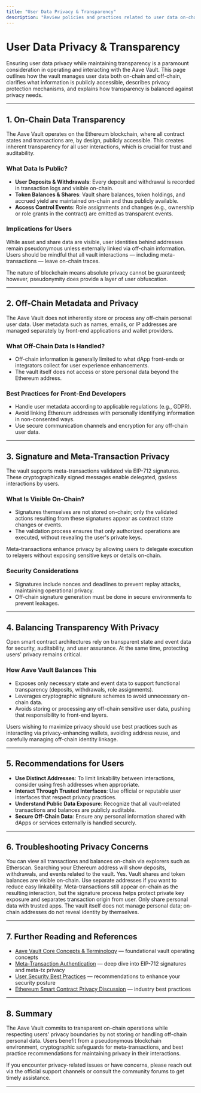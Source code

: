 ```yaml
---
title: "User Data Privacy & Transparency"
description: "Review policies and practices related to user data on-chain and off-chain. This page explains which information is stored publicly, what metadata is protected, and how transparency is balanced with privacy in user operations."
---
```


# User Data Privacy & Transparency

Ensuring user data privacy while maintaining transparency is a paramount consideration in operating and interacting with the Aave Vault. This page outlines how the vault manages user data both on-chain and off-chain, clarifies what information is publicly accessible, describes privacy protection mechanisms, and explains how transparency is balanced against privacy needs.

---

## 1. On-Chain Data Transparency

The Aave Vault operates on the Ethereum blockchain, where all contract states and transactions are, by design, publicly accessible. This creates inherent transparency for all user interactions, which is crucial for trust and auditability.

### What Data Is Public?

- **User Deposits & Withdrawals**: Every deposit and withdrawal is recorded in transaction logs and visible on-chain.
- **Token Balances & Shares**: Vault share balances, token holdings, and accrued yield are maintained on-chain and thus publicly available.
- **Access Control Events**: Role assignments and changes (e.g., ownership or role grants in the contract) are emitted as transparent events.

### Implications for Users

While asset and share data are visible, user identities behind addresses remain pseudonymous unless externally linked via off-chain information. Users should be mindful that all vault interactions — including meta-transactions — leave on-chain traces.

<Note>
The nature of blockchain means absolute privacy cannot be guaranteed; however, pseudonymity does provide a layer of user obfuscation.
</Note>

---

## 2. Off-Chain Metadata and Privacy

The Aave Vault does not inherently store or process any off-chain personal user data. User metadata such as names, emails, or IP addresses are managed separately by front-end applications and wallet providers.

### What Off-Chain Data Is Handled?

- Off-chain information is generally limited to what dApp front-ends or integrators collect for user experience enhancements.
- The vault itself does not access or store personal data beyond the Ethereum address.

### Best Practices for Front-End Developers

- Handle user metadata according to applicable regulations (e.g., GDPR).
- Avoid linking Ethereum addresses with personally identifying information in non-consented ways.
- Use secure communication channels and encryption for any off-chain user data.

---

## 3. Signature and Meta-Transaction Privacy

The vault supports meta-transactions validated via EIP-712 signatures. These cryptographically signed messages enable delegated, gasless interactions by users.

### What Is Visible On-Chain?

- Signatures themselves are not stored on-chain; only the validated actions resulting from these signatures appear as contract state changes or events.
- The validation process ensures that only authorized operations are executed, without revealing the user's private keys.

<Info>
Meta-transactions enhance privacy by allowing users to delegate execution to relayers without exposing sensitive keys or details on-chain.
</Info>

### Security Considerations

- Signatures include nonces and deadlines to prevent replay attacks, maintaining operational privacy.
- Off-chain signature generation must be done in secure environments to prevent leakages.

---

## 4. Balancing Transparency With Privacy

Open smart contract architectures rely on transparent state and event data for security, auditability, and user assurance. At the same time, protecting users' privacy remains critical.

### How Aave Vault Balances This

- Exposes only necessary state and event data to support functional transparency (deposits, withdrawals, role assignments).
- Leverages cryptographic signature schemes to avoid unnecessary on-chain data.
- Avoids storing or processing any off-chain sensitive user data, pushing that responsibility to front-end layers.

<Check>
Users wishing to maximize privacy should use best practices such as interacting via privacy-enhancing wallets, avoiding address reuse, and carefully managing off-chain identity linkage.
</Check>

---

## 5. Recommendations for Users

- **Use Distinct Addresses**: To limit linkability between interactions, consider using fresh addresses when appropriate.
- **Interact Through Trusted Interfaces**: Use official or reputable user interfaces that respect privacy practices.
- **Understand Public Data Exposure**: Recognize that all vault-related transactions and balances are publicly auditable.
- **Secure Off-Chain Data**: Ensure any personal information shared with dApps or services externally is handled securely.

---

## 6. Troubleshooting Privacy Concerns

<AccordionGroup title="Common User Questions and Issues">
<Accordion title="How do I verify if my transactions are public?">
You can view all transactions and balances on-chain via explorers such as Etherscan. Searching your Ethereum address will show deposits, withdrawals, and events related to the vault.
</Accordion>
<Accordion title="Can others see my token balances in the vault?">
Yes. Vault shares and token balances are visible on-chain. Use separate addresses if you want to reduce easy linkability.
</Accordion>
<Accordion title="Are meta-transactions less visible than regular transactions?">
Meta-transactions still appear on-chain as the resulting interaction, but the signature process helps protect private key exposure and separates transaction origin from user.
</Accordion>
<Accordion title="How to keep my off-chain data private?">
Only share personal data with trusted apps. The vault itself does not manage personal data; on-chain addresses do not reveal identity by themselves.
</Accordion>
</AccordionGroup>

---

## 7. Further Reading and References

- [Aave Vault Core Concepts & Terminology](/overview/product-intro/core-concepts-terminology) — foundational vault operating concepts
- [Meta-Transaction Authentication](/security/access-control/meta-tx-authentication) — deep dive into EIP-712 signatures and meta-tx privacy
- [User Security Best Practices](/security/security-best-practices/user-security-guidelines) — recommendations to enhance your security posture
- [Ethereum Smart Contract Privacy Discussion](https://consensys.github.io/smart-contract-best-practices/security-considerations/) — industry best practices

---

## 8. Summary

The Aave Vault commits to transparent on-chain operations while respecting users' privacy boundaries by not storing or handling off-chain personal data. Users benefit from a pseudonymous blockchain environment, cryptographic safeguards for meta-transactions, and best practice recommendations for maintaining privacy in their interactions.

<UserSupport>
If you encounter privacy-related issues or have concerns, please reach out via the official support channels or consult the community forums to get timely assistance.
</UserSupport>

---